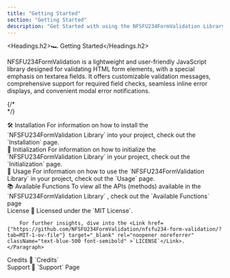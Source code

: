 ```yaml
---
title: "Getting Started"
section: "Getting Started"
description: "Get Started with using the NFSFU234FormValidation Library"  
---
```


<Headings.h2>🏎️ Getting Started</Headings.h2>

<Paragraph className="my-3">NFSFU234FormValidation is a lightweight and user-friendly JavaScript library designed for validating HTML form elements, with a special emphasis on textarea fields. It offers customizable validation messages, comprehensive support for required field checks, seamless inline error displays, and convenient modal error notifications.</Paragraph>

{/* <br /> */}

<div className="my-10" id="installation">
    <Headings.h3>🛠️ Installation</Headings.h3>
    <Paragraph className="my-3">
        For information on how to install the `NFSFU234FormValidation Library` into your project, check out the <Link className="text-blue-500 font-semibold" href="/docs/installation/">`Installation` page</Link>.
    </Paragraph>
</div>

<div className="my-10" id="initialization">
    <Headings.h3>🏁 Initialization</Headings.h3>
    <Paragraph className="my-3">
        For information on how to initialize the `NFSFU234FormValidation Library` in your project, check out the <Link className="text-blue-500 font-semibold" href="/docs/initialization/">`Initialization` page</Link>.
    </Paragraph>
</div>

<div className="my-10" id="usage">
    <Headings.h3>🚀 Usage</Headings.h3>
    <Paragraph className="my-3">
        For information on how to use the `NFSFU234FormValidation Library` in your project, check out the <Link className="text-blue-500 font-semibold" href="/docs/usage/">`Usage` page</Link>.
    </Paragraph>
</div>

<div className="my-10" id="available-functions">
    <Headings.h3>📚 Available Functions</Headings.h3>
    <Paragraph className="my-3">
        To view all the APIs (methods) available in the `NFSFU234FormValidation Library` , check out the <Link className="text-blue-500 font-semibold" href="/docs/available-functions/">`Available Functions` page</Link>
    </Paragraph>
</div>

<div className="my-10" id="license">
    <Headings.h3>License 📜</Headings.h3>
    <Paragraph className="my-3">
        Licensed under the `MIT License`.

        For further insights, dive into the <Link href={"https://github.com/NFSFU234FormValidation/nfsfu234-form-validation/?tab=MIT-1-ov-file"} target="_blank" rel="noopener noreferrer" className="text-blue-500 font-semibold" >`LICENSE`</Link>.
    </Paragraph>
</div>

<div className="my-10" id="credits">
    <Headings.h3>Credits 🙌</Headings.h3>
    <Paragraph className="my-3">
        <Link className="text-blue-500 font-semibold" href="/docs/credits">`Credits`</Link>
    </Paragraph>
</div>

<div className="my-10" id="support">
    <Headings.h3>Support 🤝</Headings.h3>
    <Paragraph className="my-3">
    <Link className="text-blue-500 font-semibold" href="/contact">`Support` Page</Link>
    </Paragraph>
</div>

